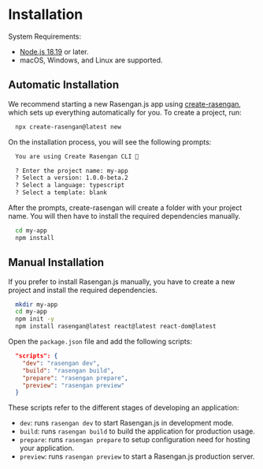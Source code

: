 # Installation

System Requirements:

- [Node.js 18.19](https://nodejs.org) or later.
- macOS, Windows, and Linux are supported.


## Automatic Installation

We recommend starting a new Rasengan.js app using [create-rasengan](/docs/api/create-rasengan-app), which sets up everything automatically for you. 
To create a project, run:

```bash filename="Terminal"
  npx create-rasengan@latest new
```

On the installation process, you will see the following prompts:

```txt filename="Terminal"
  You are using Create Rasengan CLI 🎉

  ? Enter the project name: my-app
  ? Select a version: 1.0.0-beta.2
  ? Select a language: typescript
  ? Select a template: blank
```

After the prompts, create-rasengan will create a folder with your project name. You will then have to install the required dependencies manually.

```bash filename="Terminal"
  cd my-app
  npm install
```

## Manual Installation

If you prefer to install Rasengan.js manually, you have to create a new project and install the required dependencies.

```bash filename="Terminal"
  mkdir my-app
  cd my-app
  npm init -y
  npm install rasengan@latest react@latest react-dom@latest
```

Open the `package.json` file and add the following scripts:

```json filename="package.json"
  "scripts": {
    "dev": "rasengan dev",
    "build": "rasengan build",
    "prepare": "rasengan prepare",
    "preview": "rasengan preview"
  }
```

These scripts refer to the different stages of developing an application:

- `dev`: runs `rasengan dev` to start Rasengan.js in development mode.
- `build`: runs `rasengan build` to build the application for production usage.
- `prepare`: runs `rasengan prepare` to setup configuration need for hosting your application.
- `preview`: runs `rasengan preview` to start a Rasengan.js production server.
